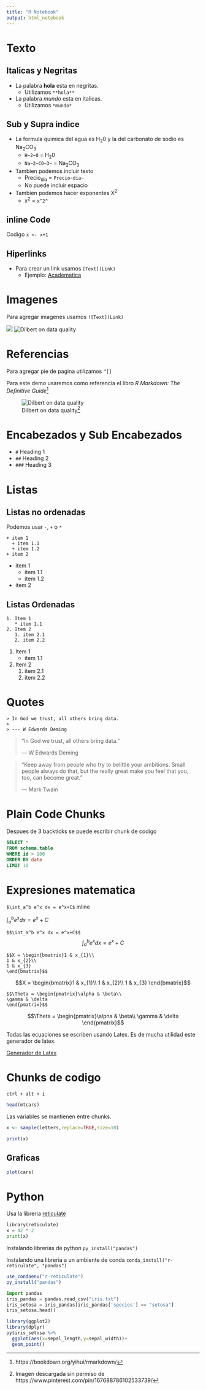 ```yaml
---
title: "R Notebook"
output: html_notebook
---
```


# Texto
## Italicas y Negritas

* La palabra **hola** esta en negritas.
  * Utilizamos `**hola**`
* La palabra *mundo* esta en italicas.
  * Utilizamos `*mundo*`
  
## Sub y Supra indice

* La formula quimica del agua es H~2~0 y la del carbonato de sodio es Na~2~CO~3~
  * `H~2~0` = H~2~0
  * `Na~2~CO~3~` = Na~2~CO~3~
* Tambien podemos incluir texto
  * Precio~dia~ = `Precio~dia~`
  * No puede incluir espacio
* Tambien podemos hacer exponentes X^2^
  * x^2^ = `x^2^`
  
## inline Code
Codigo `x <- x+1`

## Hiperlinks
* Para crear un link usamos `[Text](Link)`
  * Ejemplo: [Academatica](https://www.youtube.com/academatica)
  
# Imagenes

Para agregar imagenes usamos `![Text](Link)`

![](green.png)
![Dilbert on data quality](green.png)

# Referencias

Para agregar pie de pagina utilizamos `^[]`

Para este demo usaremos como referencia el libro *R Markdown: The Definitive Guide*^[https://bookdown.org/yihui/rmarkdown/]

![Dilbert on data quality^[Imagen descargada sin permiso de https://www.pinterest.com/pin/167688786102533739/]](green.png)

# Encabezados y Sub Encabezados

* `#` Heading 1
* `##` Heading 2
* `###` Heading 3

# Listas
## Listas no ordenadas

Podemos usar `-`, `+` o `*`

```
+ item 1
  + item 1.1
  + item 1.2
+ item 2
```


+ item 1
   + item 1.1
   + item 1.2
+ item 2

## Listas Ordenadas

```
1. Item 1
   * item 1.1
2. Item 2
   1. item 2.1
   2. item 2.2
```


1. Item 1
   * item 1.1
2. Item 2
   1. item 2.1
   2. item 2.2
   

# Quotes
```
> In God we trust, all others bring data.
>
> --- W Edwards Deming
```

> "In God we trust, all others bring data."
>
> --- W Edwards Deming

>“Keep away from people who try to belittle your ambitions. Small people always do that, but the really great make you feel that you, too, can become great.”
>
> --- Mark Twain

# Plain Code Chunks

Despues de 3 backticks se puede escribir chunk de codigo

```sql
SELECT *
FROM schema.table
WHERE id > 100
ORDER BY date
LIMIT 10
```

# Expresiones matematica

`$\int_a^b e^x dx = e^x+C$` inline


$\int_a^b e^x dx = e^x+C$

`$$\int_a^b e^x dx = e^x+C$$`
$$\int_a^b e^x dx = e^x+C$$

```
$$X = \begin{bmatrix}1 & x_{1}\\
1 & x_{2}\\
1 & x_{3}
\end{bmatrix}$$
```
$$X = \begin{bmatrix}1 & x_{1}\\
1 & x_{2}\\
1 & x_{3}
\end{bmatrix}$$

```
$$\Theta = \begin{pmatrix}\alpha & \beta\\
\gamma & \delta
\end{pmatrix}$$
```

$$\Theta = \begin{pmatrix}\alpha & \beta\\
\gamma & \delta
\end{pmatrix}$$

Todas las ecuaciones se escriben usando Latex. Es de mucha utilidad este generador de latex. 

[Generador de Latex](https://www.codecogs.com/latex/eqneditor.php)

# Chunks de codigo

`ctrl + alt + i`

```r
head(mtcars)
```


Las variables se mantienen entre chunks.

```r
x <- sample(letters,replace=TRUE,size=10)
```

```r
print(x)
```
## Graficas

```r
plot(cars)
```

# Python
Usa la libreria [reticulate](https://rstudio.github.io/reticulate/)

```python
library(reticulate)
x = 42 * 2
print(x)
```

Instalando librerias de python `py_install("pandas")`

Instalando una libreria a un ambiente de conda `conda_install("r-reticulate", "pandas")`

```r
use_condaenv("r-reticulate")
py_install("pandas")
```



```python
import pandas
iris_pandas = pandas.read_csv("iris.txt")
iris_setosa = iris_pandas[iris_pandas['species'] == "setosa"]
iris_setosa.head()
```

```r
library(ggplot2)
library(dplyr)
py$iris_setosa %>% 
  ggplot(aes(x=sepal_length,y=sepal_width))+
  geom_point()
```


